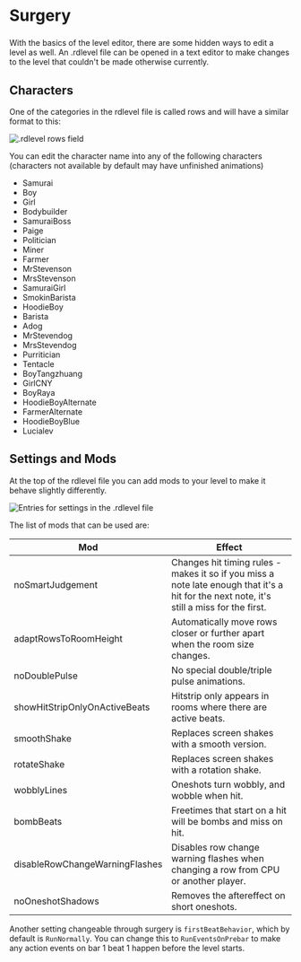# Surgery
<h3 className="subtitle" They did surgery on an rdlevel></h3>

With the basics of the level editor, there are some hidden ways to edit a level as well. An .rdlevel file can be opened in a text editor to make changes to the level that couldn't be made otherwise currently.

## Characters
One of the categories in the rdlevel file is called rows and will have a similar format to this:

![.rdlevel rows field](/img/advanced-techniques/rows_rdlevel.png)

You can edit the character name into any of the following characters (characters not available by default may have unfinished animations)
- Samurai
- Boy
- Girl
- Bodybuilder
- SamuraiBoss
- Paige
- Politician
- Miner
- Farmer
- MrStevenson
- MrsStevenson
- SamuraiGirl
- SmokinBarista
- HoodieBoy
- Barista
- Adog
- MrStevendog
- MrsStevendog
- Purritician
- Tentacle
- BoyTangzhuang
- GirlCNY
- BoyRaya
- HoodieBoyAlternate
- FarmerAlternate
- HoodieBoyBlue
- Lucialev

## Settings and Mods
At the top of the rdlevel file you can add mods to your level to make it behave slightly differently.

![Entries for settings in the .rdlevel file](/img/advanced-techniques/settings_rdlevel.png)

The list of mods that can be used are:

| Mod | Effect |
|-----|--------|
| noSmartJudgement | Changes hit timing rules - makes it so if you miss a note late enough that it's a hit for the next note, it's still a miss for the first. |
| adaptRowsToRoomHeight | Automatically move rows closer or further apart when the room size changes. |
| noDoublePulse | No special double/triple pulse animations. |
| showHitStripOnlyOnActiveBeats | Hitstrip only appears in rooms where there are active beats. |
| smoothShake | Replaces screen shakes with a smooth version. |
| rotateShake | Replaces screen shakes with a rotation shake. |
| wobblyLines | Oneshots turn wobbly, and wobble when hit. |
| bombBeats | Freetimes that start on a hit will be bombs and miss on hit. |
| disableRowChangeWarningFlashes | Disables row change warning flashes when changing a row from CPU or another player. |
| noOneshotShadows | Removes the aftereffect on short oneshots. |

Another setting changeable through surgery is `firstBeatBehavior`, which by default is `RunNormally`. You can change this to `RunEventsOnPrebar` to make any action events on bar 1 beat 1 happen before the level starts.
